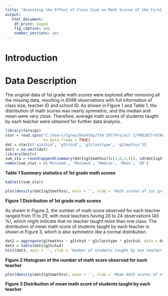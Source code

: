 ---
title: "Assessing the Effect of Class Size on Math Scores of the First Graders"
output:
   html_document:
    df_print: paged
    fig_caption: yes
    number_sections: yes
---
# Introduction

# Data Description
The original data of 1st grade math scores were explored after removing all the missing data, resulting in 6598 observations with full information of class size, teacher ID and school ID. As shown in Figure 1 and Table 1, the distribution of math scores was nearly symmetric, and the median and mean were very close. Therefore, average math scores of students taught by each teacher were obtained for further data analysis. 

```{r, echo=FALSE, include=FALSE}
library(foreign)
star = read.spss("C:/Users/lgrey/Desktop/STA 207/Project 2/PROJECT+STAR/STAR_Students.sav",
                 to.data.frame = TRUE)
dat = star[c('g1schid', 'g1tchid', 'g1classtype', 'g1tmathss')]
dat1 = na.omit(dat)
library(knitr)
sum_sta = round(append(summary(dat1$g1tmathss)[c(1,6,3,4)], sd(dat1$g1tmathss)), 2)
names(sum_sta) = c('Minimum', 'Maximum', 'Median', 'Mean', 'SD')
```

__Table 1 Summary statistics of 1st grade math scores__

```{r, echo=FALSE}
kable(t(sum_sta))
```

```{r, echo=FALSE}
plot(density(dat1$g1tmathss), main = '', xlab = 'Math scores of 1st grade student')
```

__Figure 1 Distribution of 1st grade math scores__

As shown in Figure 2, the number of math score observed for each teacher ranged from 11 to 29, with most teachers having 20 to 24 observations (45 %), which might indicate that no teacher taught more than one class. The distribution of mean math score of students taught by each teacher is shown in Figure 3, which is also symmetric like a normal distribution.

```{r, echo=FALSE}
dat2 = aggregate(g1tmathss ~ g1tchid * g1classtype * g1schid, data = dat1, mean)
dat3 = table(dat1$g1tchid)
hist(dat3, main = '', xlab = 'Number of students taught by one teacher') 
```

__Figure 2 Histogram of the number of math score observed for each teacher__

```{r, echo=FALSE}
plot(density(dat2$g1tmathss), main = '', xlab = 'Mean math scores of students taught by each teacher ')
```

__Figure 3 Distribution of mean math score of students taught by each teacher__

